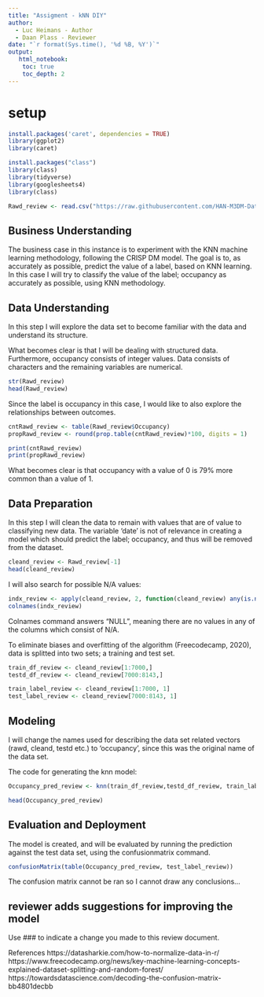 ```yaml
---
title: "Assigment - kNN DIY"
author:
  - Luc Heimans - Author
  - Daan Plass - Reviewer
date: "`r format(Sys.time(), '%d %B, %Y')`"
output:
   html_notebook:
    toc: true
    toc_depth: 2
---
```


# setup

```r
install.packages('caret', dependencies = TRUE)
library(ggplot2)
library(caret)
```


```r
install.packages("class")
library(class)
library(tidyverse)
library(googlesheets4)
library(class)
```

```r
Rawd_review <- read.csv("https://raw.githubusercontent.com/HAN-M3DM-Data-Mining/assignments/master/datasets/KNN-occupancy.csv")
```

## Business Understanding
The business case in this instance is to experiment with the KNN machine learning methodology, following the CRISP DM model. The goal is to, as accurately as possible, predict the value of a label, based on KNN learning. In this case I will try to classify the value of the label; occupancy as accurately as possible, using KNN methodology.

## Data Understanding
In this step I will explore the data set to become familiar with the data and understand its structure.

What becomes clear is that I will be dealing with structured data. Furthermore, occupancy consists of integer values. Data consists of characters and the remaining variables are numerical.

```r
str(Rawd_review)
head(Rawd_review)
```

Since the label is occupancy in this case, I would like to also explore the relationships between outcomes.

```r
cntRawd_review <- table(Rawd_review$Occupancy)
propRawd_review <- round(prop.table(cntRawd_review)*100, digits = 1)

print(cntRawd_review)
print(propRawd_review)
```

What becomes clear is that occupancy with a value of 0 is 79% more common than a value of 1.

## Data Preparation

In this step I will clean the data to remain with values that are of value to classifying new data.
The variable 'date' is not of relevance in creating a model which should predict the label; occupancy, and thus will be removed from the dataset.

```r
cleand_review <- Rawd_review[-1]
head(cleand_review)
```

I will also search for possible N/A values:

```r
indx_review <- apply(cleand_review, 2, function(cleand_review) any(is.na(cleand_review)))
colnames(indx_review)
```

Colnames command answers "NULL", meaning there are no values in any of the columns which consist of N/A.

To eliminate biases and overfitting of the algorithm (Freecodecamp, 2020), data is splitted into two sets; a training and test set.

```r
train_df_review <- cleand_review[1:7000,]
testd_df_review <- cleand_review[7000:8143,]

train_label_review <- cleand_review[1:7000, 1]
test_label_review <- cleand_review[7000:8143, 1]
```

## Modeling

I will change the names used for describing the data set related vectors (rawd, cleand, testd etc.) to 'occupancy', since this was the original name of the data set.

The code for generating the knn model:

```r

Occupancy_pred_review <- knn(train_df_review,testd_df_review, train_label_review, k= 89) 

head(Occupancy_pred_review)

```

## Evaluation and Deployment
The model is created, and will be evaluated by running the prediction against the test data set, using the confusionmatrix command.

```r

confusionMatrix(table(Occupancy_pred_review, test_label_review)) 

```

The confusion matrix cannot be ran so I cannot draw any conclusions...

## reviewer adds suggestions for improving the model

Use ### to indicate a change you made to this review document.

References
https://datasharkie.com/how-to-normalize-data-in-r/
https://www.freecodecamp.org/news/key-machine-learning-concepts-explained-dataset-splitting-and-random-forest/
https://towardsdatascience.com/decoding-the-confusion-matrix-bb4801decbb
